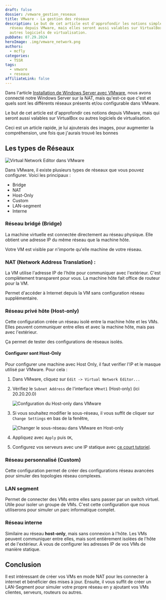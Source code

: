 ```yaml
---
draft: false
dossier: /vmware_gestion_reseaux
title: VMware - La gestion des réseaux
description: Le but de cet article est d'approfondir les notions simples du
  réseau depuis VMware, mais elles seront aussi valables sur VirtualBox ou
  autres logiciels de virtualisation.
pubDate: 07.29.2024
heroImage: .img/vmware_network.png
authors:
  - mcfly
categories:
  - TSSR
tags:
  - vmware
  - reseaux
affiliateLink: false
---
```


Dans l'article [Installation de Windows Server avec VMware](/blog/vmware_windows_server_2019/), nous avons connecté notre Windows Server sur la NAT, mais qu'est-ce que c'est et quels sont les différents réseaux présents et/ou configurable dans VMware.

Le but de cet article est d'approfondir ces notions depuis VMware, mais qui seront aussi valables sur VirtualBox ou autres logiciels de virtualisation.

<Alert type="info"> Ceci est un article rapide, je lui ajouterais des images, pour augmenter la compréhension, une fois que j'aurais trouvé les bonnes </Alert>

## Les types de Réseaux

![Virtual Network Editor dans VMware](.img/vmware_virtual_network_editor.png "Virtual Network Editor dans VMware")

Dans VMware, il existe plusieurs types de réseaux que vous pouvez configurer. Voici les principaux :

* Bridge
* NAT
* Host-Only
* Custom
* LAN-segment
* Interne

### Réseau bridgé (Bridge)

La machine virtuelle est connectée directement au réseau physique. Elle obtient une adresse IP du même réseau que la machine hôte.

Votre VM est visible par n'importe qu'elle machine de votre réseau.

### NAT (Network Address Translation) :

La VM utilise l'adresse IP de l'hôte pour communiquer avec l'extérieur. C'est complètement transparent pour vous. La machine hôte fait office de routeur pour la VM.

Permet d'accéder à Internet depuis la VM sans configuration réseau supplémentaire.

### Réseau privé hôte (Host-only)

Cette configuration créée un réseau isolé entre la machine hôte et les VMs. Elles peuvent communiquer entre elles et avec la machine hôte, mais pas avec l'extérieur.

Ça permet de tester des configurations de réseaux isolés.

#### Configurer sont Host-Only

Pour configurer une machine avec Host Only, il faut verifier l'IP et le masque utilisé par VMware. Pour cela :

1. Dans VMware, cliquez sur `Edit -> Virtual Network Editor...`
2. Vérifiez le `Subnet Address` de l'interface `VMnet1` (Host-only) (ici 20.20.20.0)

   ![Confguration du Host-only dans VMware](.img/vmware_host_only_configuration.png "Configuration du Host-only dans VMware")
3. Si vous souhaitez modifier le sous-réseau, il vous suffit de cliquer sur `Change Settings` en bas de la fenêtre,

   ![Changer le sous-réseau dans VMware en Host-only](.img/vmware_host_only_changer_subnet_address.png "Changer le sous-réseau dans VMware en Host-only")
4. Appliquez avec `Apply` puis `OK`,
5. Configurez vos serveurs avec une IP statique avec [ce court tutoriel](/short/debian_ip_statique_cli/).

### Réseau personnalisé (Custom)

Cette configuration permet de créer des configurations réseau avancées pour simuler des topologies réseau complexes.

### LAN segment

Permet de connecter des VMs entre elles sans passer par un switch virtuel. Utile pour isoler un groupe de VMs. C'est cette configuration que nous utiliserons pour simuler un parc informatique complet.

### Réseau interne

Similaire au réseau **host-only**, mais sans connexion à l'hôte. Les VMs peuvent communiquer entre elles, mais sont entièrement isolées de l'hôte et de l'extérieur. À vous de configurer les adresses IP de vos VMs de manière statique.

## Conclusion

Il est intéressant de créer vos VMs en mode NAT pour les connecter à internet et bénéficier des mises à jour. Ensuite, il vous suffit de créer un LAN-Segment pour simuler votre propre réseau en y ajoutant vos VMs clientes, serveurs, routeurs ou autres.

